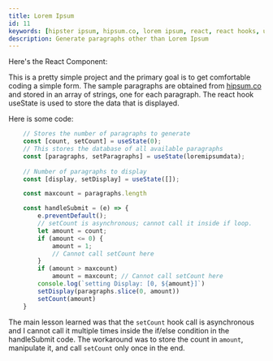 ```yaml
---
title: Lorem Ipsum
id: 11
keywords: [hipster ipsum, hipsum.co, lorem ipsum, react, react hooks, useState, next.js, array.slice]
description: Generate paragraphs other than Lorem Ipsum
---
```


Here's the React Component:

<div className="min-h-screen bg-gradient-to-r from-gray-300 via-green-300 to-gray-300">
    <LoremIpsum />
</div>

This is a pretty simple project and the primary goal  is to get comfortable coding a simple form. The sample paragraphs are obtained from [hipsum.co](https://hipsum.co/) and stored in an array of strings, one for each paragraph.
The react hook useState is used to store the data that is displayed.

Here is some code:

```typescript
    // Stores the number of paragraphs to generate
    const [count, setCount] = useState(0);
    // This stores the database of all available paragraphs
    const [paragraphs, setParagraphs] = useState(loremipsumdata);
    
    // Number of paragraphs to display
    const [display, setDisplay] = useState([]);

    const maxcount = paragraphs.length

    const handleSubmit = (e) => {
        e.preventDefault();
        // setCount is asynchronous; cannot call it inside if loop.
        let amount = count;
        if (amount <= 0) {
            amount = 1;
            // Cannot call setCount here
        }
        if (amount > maxcount)
            amount = maxcount; // Cannot call setCount here
        console.log(`setting Display: [0, ${amount}]`)
        setDisplay(paragraphs.slice(0, amount))
        setCount(amount)
    }
```

The main lesson learned was that the `setCount` hook call is asynchronous and I cannot call it multiple times inside the if/else condition in the handleSubmit code. The workaround was to store the count in `amount`, manipulate it, and call `setCount` only once in the end.
